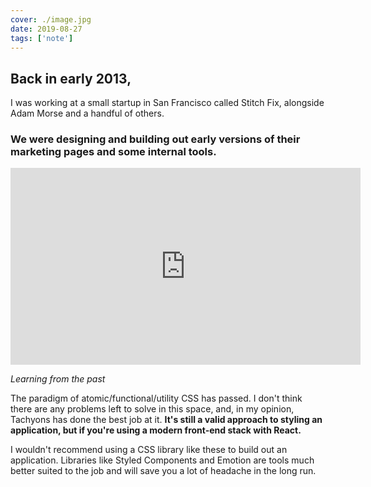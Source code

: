 ```yaml
---
cover: ./image.jpg
date: 2019-08-27
tags: ['note']
---
```


## Back in early 2013,

I was working at a small startup in San Francisco called Stitch Fix, alongside Adam Morse and a handful of others.

### We were designing and building out early versions of their marketing pages and some internal tools.

<iframe
  width="560"
  height="315"
  src="https://www.youtube.com/embed/dpw9EHDh2bM"
  frameborder="0"
  allow="accelerometer; autoplay; encrypted-media; gyroscope; picture-in-picture"
  allowfullscreen
></iframe>

_Learning from the past_

The paradigm of atomic/functional/utility CSS has passed. I don't think there are any problems left to solve in this space, and, in my opinion, Tachyons has done the best job at it. **It's still a valid approach to styling an application, but if you're using a modern front-end stack with React.**

I wouldn't recommend using a CSS library like these to build out an application. Libraries like Styled Components and Emotion are tools much better suited to the job and will save you a lot of headache in the long run.
